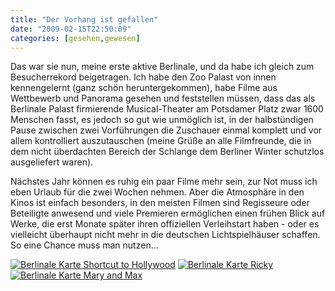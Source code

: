 ```yaml
---
title: "Der Vorhang ist gefallen"
date: "2009-02-15T22:50:09"
categories: [gesehen,gewesen]
---
```


Das war sie nun, meine erste aktive Berlinale, und da habe ich gleich zum Besucherrekord beigetragen. Ich habe den Zoo Palast von innen kennengelernt (ganz schön heruntergekommen), habe Filme aus Wettbewerb und Panorama gesehen und feststellen müssen, dass das als Berlinale Palast firmierende Musical-Theater am Potsdamer Platz zwar 1600 Menschen fasst, es jedoch so gut wie unmöglich ist, in der halbstündigen Pause zwischen zwei Vorführungen die Zuschauer einmal komplett und vor allem kontrolliert auszutauschen (meine Grüße an alle Filmfreunde, die in dem nicht überdachten Bereich der Schlange dem Berliner Winter schutzlos ausgeliefert waren).

Nächstes Jahr können es ruhig ein paar Filme mehr sein, zur Not muss ich eben Urlaub für die zwei Wochen nehmen. Aber die Atmosphäre in den Kinos ist einfach besonders, in den meisten Filmen sind Regisseure oder Beteiligte anwesend und viele Premieren ermöglichen einen frühen Blick auf Werke, die erst Monate später ihren offiziellen Verleihstart haben - oder es vielleicht überhaupt nicht mehr in die deutschen Lichtspielhäuser schaffen. So eine Chance muss man nutzen...

[![Berlinale Karte Shortcut to Hollywood](berlinale_hollywood.jpg)](/blog/2009/02/14/shortcut-to-hollywood/)
[![Berlinale Karte Ricky](berlinale_ricky.jpg)](/blog/2009/03/08/ricky/)
[![Berlinale Karte Mary and Max](berlinale_mary_and_max.jpg)](/blog/2009/12/22/mary-and-max/)
